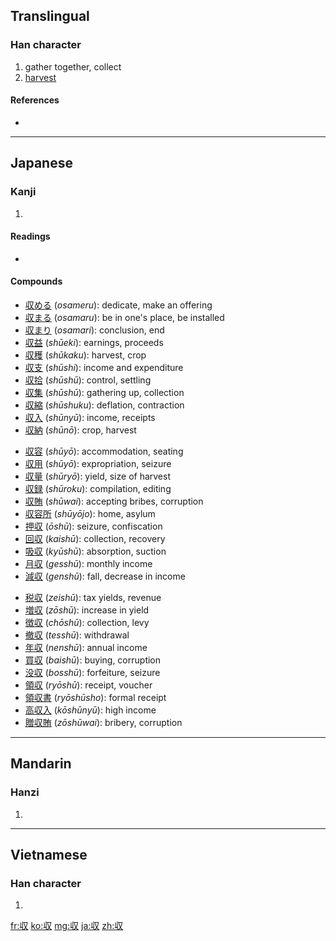 {{also|收}}
==Translingual==

===Han character===
{{Han char|rn=29|rad=又|as=02|sn=4|four=|canj=女中水 (VLE)}}

# gather together, collect
# [[harvest]]

====References====
* {{Han ref|kx=0165.210|dkj=03128|dj=0376.010|hdz=10393.030|uh=53CE|ud=21454}}

----

==Japanese==

===Kanji===
{{ja-kanji|grade=6|rs=又02}}

# {{defn|Japanese}}

====Readings====
* {{ja-readings|on=[[しゅう]] (''shū'')|kun=[[おさめる]] ([[収める]], ''osameru''), [[おさまる]] ([[収まる]], ''osamaru'')|nanori=[[おさむ]] (''osamu''), [[のぶ]] (''nobu''), [[かず]] (''kazu'')}}

====Compounds====
{{top3}}
* [[収める]] (''osameru''): dedicate, make an offering
* [[収まる]] (''osamaru''): be in one's place, be installed
* [[収まり]] (''osamari''): conclusion, end
* [[収益]] (''shūeki''): earnings, proceeds
* [[収穫]] (''shūkaku''): harvest, crop
* [[収支]] (''shūshi''): income and expenditure
* [[収拾]] (''shūshū''): control, settling
* [[収集]] (''shūshū''): gathering up, collection
* [[収縮]] (''shūshuku''): deflation, contraction
* [[収入]] (''shūnyū''): income, receipts
* [[収納]] (''shūnō''): crop, harvest
{{mid3}}
* [[収容]] (''shūyō''): accommodation, seating
* [[収用]] (''shūyō''): expropriation, seizure
* [[収量]] (''shūryō''): yield, size of harvest
* [[収録]] (''shūroku''): compilation, editing
* [[収賄]] (''shūwai''): accepting bribes, corruption
* [[収容所]] (''shūyōjo''): home, asylum
* [[押収]] (''ōshū''): seizure, confiscation
* [[回収]] (''kaishū''): collection, recovery
* [[吸収]] (''kyūshū''): absorption, suction
* [[月収]] (''gesshū''): monthly income
* [[減収]] (''genshū''): fall, decrease in income
{{mid3}}
* [[税収]] (''zeishū''): tax yields, revenue
* [[増収]] (''zōshū''): increase in yield
* [[徴収]] (''chōshū''): collection, levy
* [[撤収]] (''tesshū''): withdrawal
* [[年収]] (''nenshū''): annual income
* [[買収]] (''baishū''): buying, corruption
* [[没収]] (''bosshū''): forfeiture, seizure
* [[領収]] (''ryōshū''): receipt, voucher
* [[領収書]] (''ryōshūsho''): formal receipt
* [[高収入]] (''kōshūnyū''): high income
* [[贈収賄]] (''zōshūwai''): bribery, corruption
{{bottom}}

----

==Mandarin==

===Hanzi===
{{cmn-hanzi|pin=[[bō]] ([[bo1]]), [[fǎ]] ([[fa3]]), [[fà]] ([[fa4]]), [[shōu]] ([[shou1]])|wg=po<sup>1</sup>, fa<sup>3</sup>, fa<sup>4</sup>, shou<sup>1</sup>}}

# {{defn|Mandarin|sort=又02}}

----

==Vietnamese==

===Han character===
{{vi-hantu|[[thu]]|rs=又02}}

# {{defn|Vietnamese|sort=又02}}

[[fr:収]]
[[ko:収]]
[[mg:収]]
[[ja:収]]
[[zh:収]]